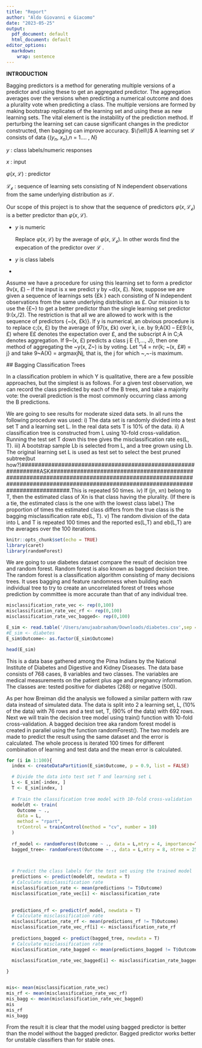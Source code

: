 ```yaml
---
title: "Report"
author: "Aldo Giovanni e Giacomo"
date: "2023-05-25"
output:
  pdf_document: default
  html_document: default
editor_options:
  markdown:
    wrap: sentence
---
```


**INTRODUCTION**

Bagging predictors is a method for generating multiple versions of a predictor and using these to get an aggregated predictor.
The aggregation averages over the versions when predicting a numerical outcome and does a plurality vote when predicting a class.
The multiple versions are formed by making bootstrap replicates of the learning set and using these as new learning sets.
The vital element is the instability of the prediction method.
If perturbing the learning set can cause significant changes in the predictor constructed, then bagging can improve accuracy.
$\(\ell\)$ A learning set $\mathcal{L}$ consists of data {($\mathit{y_n}$, $\mathit{x_n}$),$\mathit{n}$ = 1....
, $\mathit{N}$}

$\mathit{y}$ : class labels/numeric responses

$\mathit{x}$ : input

$\varphi(\mathit{x},\mathcal{L})$ : predictor

$\mathcal{L_k}$ : sequence of learning sets consisting of N independent observations from the same underlying distribution as $\mathcal{L}$.

Our scope of this project is to show that the sequence of predictors $\varphi(\mathit{x},\mathcal{L_k})$ is a better predictor than $\varphi(\mathit{x},\mathcal{L})$.

-   $\mathit{y}$ is numeric

    Replace $\varphi(\mathit{x},\mathcal{L})$ by the average of $\varphi(\mathit{x},\mathcal{L_k})$.
    In other words find the expecation of the predictor over $\mathcal{L}$ .

-   $\mathit{y}$ is class labels

-   

Assume we have a procedure for using this learning set to form a predictor 9v(x, £) -- if the input is x we predict y by \~d(x, £).
Now, suppose we are given a sequence of learnings sets {£k } each consisting of N independent observations from the same underlying distribution as £.
Our mission is to use the {£\~} to get a better predictor than the single learning set predictor 9:(x,/2).
The restriction is that all we are allowed to work with is the sequence of predictors {\~(x, £k)}.
If y is numerical, an obvious procedure is to replace c;(x, £) by the average of 97(x, £k) over k, i.e. by 9;A(X) -- E£9:(x, £) where E£ denotes the expectation over £, and the subscript A in C;A denotes aggregation.
If 9\~(x, £) predicts a class j E {1,..., J}, then one method of aggregating the \~y(x, Z\~) is by voting.
Let "\\4 = nr{k; \~(x, £#) = j} and take 9\~A(X) = argmaxjNj, that is, the j for which \~,\~-is maximum.

\## Bagging Classification Trees

In a classification problem in which Y is qualitative, there are a few possible approaches, but the simplest is as follows.
For a given test observation, we can record the class predicted by each of the B trees, and take a majority vote: the overall prediction is the most commonly occurring class among the B predictions.

We are going to see results for moderate sized data sets.
In all runs the following procedure was used: i) The data set is randomly divided into a test set T and a learning set L.
In the real data sets T is 10% of the data.
ii) A classification tree is constructed from L using 10-fold cross-validation.
Running the test set T down this tree gives the misclassification rate es(L, T).
iii) A bootstrap sample Lb is selected from L, and a tree grown using Lb.
The original learning set L is used as test set to select the best pruned subtree(but how?)##############################################################ASK##############################################################################################################################################################################.This is repeated 50 times.
iv) If (jn, xn) belong to T, then the estimated class of Xn is that class having the plurality.
(If there is a tie, the estimated class is the one with the lowest class label.) The proportion of times the estimated class differs from the true class is the bagging misclassification rate eb(L, T).
v) The random division of the data into L and T is repeated 100 times and the reported es(L,T) and eb(L,T) are the averages over the 100 iterations.

```r
knitr::opts_chunk$set(echo = TRUE)
library(caret)
library(randomForest)

```

We are going to use diabetes dataset compare the result of decision tree and random forest.
Random forest is also known as bagged decision tree.
The random forest is a classification algorithm consisting of many decisions trees.
It uses bagging and feature randomness when building each individual tree to try to create an uncorrelated forest of trees whose prediction by committee is more accurate than that of any individual tree.

```r


misclassification_rate_vec <- rep(0,100)
misclassification_rate_vec_rf <- rep(0,100)
misclassification_rate_vec_bagged<- rep(0,100)

E_sim <- read.table('/Users/anujaabraaham/Downloads/diabetes.csv',sep = ',',header = TRUE)
#E_sim <- diabetes
E_sim$Outcome<- as.factor(E_sim$Outcome)

head(E_sim)
```

This is a data base gathered among the Pima Indians by the National Institute of Diabetes and Digestive and Kidney Diseases.
The data base consists of 768 cases, 8 variables and two classes.
The variables are medical measurements on the patient plus age and pregnancy information.
The classes are: tested positive for diabetes (268) or negative (500).

As per how Breiman did the analysis we followed a similar pattern with raw data instead of simulated data.
The data is split into 2 a learning set, L, (10% of the data) with 76 rows and a test set, T, (90% of the data) with 692 rows.
Next we will train the decision tree model using train() function with 10-fold cross-validation.
A bagged decision tree aka random forest model is created in parallel using the function randomForest().
The two models are made to predict the result using the same dataset and the error is calculated.
The whole process is iterated 100 times for different combination of learning and test data and the mean error is calculated.

```r
for (i in 1:100){
  index <- createDataPartition(E_sim$Outcome, p = 0.9, list = FALSE)

  # Divide the data into test set T and learning set L
  L <- E_sim[-index, ]
  T <- E_sim[index, ]
  
  # Train the classification tree model with 10-fold cross-validation 
  modeldt <- train(
    Outcome ~ ., 
    data = L, 
    method = "rpart", 
    trControl = trainControl(method = "cv", number = 10)
  )
  
  rf_model <- randomForest(Outcome ~ ., data = L,mtry = 4, importance=TRUE)
  bagged_tree<- randomForest(Outcome ~ ., data = L,mtry = 8, ntree = 25)

  

  # Predict the class labels for the test set using the trained model
  predictions <- predict(modeldt, newdata = T)
  # Calculate misclassification rate
  misclassification_rate <- mean(predictions != T$Outcome)
  misclassification_rate_vec[i] <- misclassification_rate
  
  
  predictions_rf <- predict(rf_model, newdata = T)
  # Calculate misclassification rate
  misclassification_rate_rf <- mean(predictions_rf != T$Outcome)
  misclassification_rate_vec_rf[i] <- misclassification_rate_rf
  
  predictions_bagged <- predict(bagged_tree, newdata = T)
  # Calculate misclassification rate
  misclassification_rate_bagged <- mean(predictions_bagged != T$Outcome)

  misclassification_rate_vec_bagged[i] <- misclassification_rate_bagged
  
}



```

```r
mis<- mean(misclassification_rate_vec)
mis_rf <- mean(misclassification_rate_vec_rf)
mis_bagg <- mean(misclassification_rate_vec_bagged)
mis
mis_rf
mis_bagg
```

From the result it is clear that the model using bagged predictor is better than the model without the bagged predictor.
Bagged predictor works better for unstable classifiers than for stable ones.
